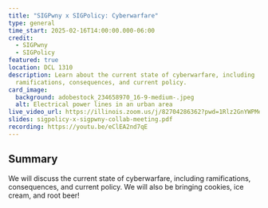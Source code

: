```yaml
---
title: "SIGPwny x SIGPolicy: Cyberwarfare"
type: general
time_start: 2025-02-16T14:00:00.000-06:00
credit:
  - SIGPwny
  - SIGPolicy
featured: true
location: DCL 1310
description: Learn about the current state of cyberwarfare, including
  ramifications, consequences, and current policy.
card_image:
  background: adobestock_234658970_16-9-medium-.jpeg
  alt: Electrical power lines in an urban area
live_video_url: https://illinois.zoom.us/j/82704286362?pwd=1Rlz2GnYWPMeT6tgENtVwpkrbNK1cq.1
slides: sigpolicy-x-sigpwny-collab-meeting.pdf
recording: https://youtu.be/eClEA2nd7qE
---
```

## Summary

We will discuss the current state of cyberwarfare, including ramifications, consequences, and current policy. We will also be bringing cookies, ice cream, and root beer!
